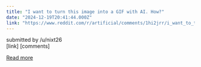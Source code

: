 ```yaml
---
title: "I want to turn this image into a GIF with AI. How?"
date: "2024-12-19T20:41:44.000Z"
link: "https://www.reddit.com/r/artificial/comments/1hi2jrr/i_want_to_turn_this_image_into_a_gif_with_ai_how/"
---
```


submitted by    /u/nixt26  
 [link]   [comments]

[Read more](https://www.reddit.com/r/artificial/comments/1hi2jrr/i_want_to_turn_this_image_into_a_gif_with_ai_how/)
